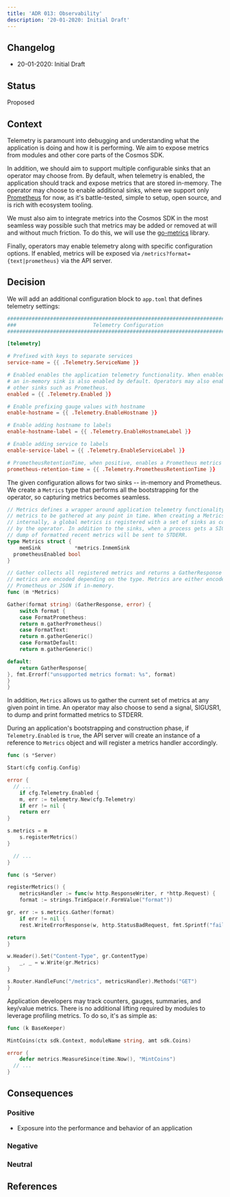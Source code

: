 ```yaml
---
title: 'ADR 013: Observability'
description: '20-01-2020: Initial Draft'
---
```

## Changelog

* 20-01-2020: Initial Draft

## Status

Proposed

## Context

Telemetry is paramount into debugging and understanding what the application is doing and how it is
performing. We aim to expose metrics from modules and other core parts of the Cosmos SDK.

In addition, we should aim to support multiple configurable sinks that an operator may choose from.
By default, when telemetry is enabled, the application should track and expose metrics that are
stored in-memory. The operator may choose to enable additional sinks, where we support only
[Prometheus](https://prometheus.io/) for now, as it's battle-tested, simple to setup, open source,
and is rich with ecosystem tooling.

We must also aim to integrate metrics into the Cosmos SDK in the most seamless way possible such that
metrics may be added or removed at will and without much friction. To do this, we will use the
[go-metrics](https://github.com/hashicorp/go-metrics) library.

Finally, operators may enable telemetry along with specific configuration options. If enabled, metrics
will be exposed via `/metrics?format={text|prometheus}` via the API server.

## Decision

We will add an additional configuration block to `app.toml` that defines telemetry settings:

```toml expandable
###############################################################################
###                         Telemetry Configuration                         ###
###############################################################################

[telemetry]

# Prefixed with keys to separate services
service-name = {{ .Telemetry.ServiceName }}

# Enabled enables the application telemetry functionality. When enabled,
# an in-memory sink is also enabled by default. Operators may also enabled
# other sinks such as Prometheus.
enabled = {{ .Telemetry.Enabled }}

# Enable prefixing gauge values with hostname
enable-hostname = {{ .Telemetry.EnableHostname }}

# Enable adding hostname to labels
enable-hostname-label = {{ .Telemetry.EnableHostnameLabel }}

# Enable adding service to labels
enable-service-label = {{ .Telemetry.EnableServiceLabel }}

# PrometheusRetentionTime, when positive, enables a Prometheus metrics sink.
prometheus-retention-time = {{ .Telemetry.PrometheusRetentionTime }}
```

The given configuration allows for two sinks -- in-memory and Prometheus. We create a `Metrics`
type that performs all the bootstrapping for the operator, so capturing metrics becomes seamless.

```go expandable
// Metrics defines a wrapper around application telemetry functionality. It allows
// metrics to be gathered at any point in time. When creating a Metrics object,
// internally, a global metrics is registered with a set of sinks as configured
// by the operator. In addition to the sinks, when a process gets a SIGUSR1, a
// dump of formatted recent metrics will be sent to STDERR.
type Metrics struct {
    memSink           *metrics.InmemSink
  prometheusEnabled bool
}

// Gather collects all registered metrics and returns a GatherResponse where the
// metrics are encoded depending on the type. Metrics are either encoded via
// Prometheus or JSON if in-memory.
func (m *Metrics)

Gather(format string) (GatherResponse, error) {
    switch format {
    case FormatPrometheus:
    return m.gatherPrometheus()
    case FormatText:
    return m.gatherGeneric()
    case FormatDefault:
    return m.gatherGeneric()

default:
    return GatherResponse{
}, fmt.Errorf("unsupported metrics format: %s", format)
}
}
```

In addition, `Metrics` allows us to gather the current set of metrics at any given point in time. An
operator may also choose to send a signal, SIGUSR1, to dump and print formatted metrics to STDERR.

During an application's bootstrapping and construction phase, if `Telemetry.Enabled` is `true`, the
API server will create an instance of a reference to `Metrics` object and will register a metrics
handler accordingly.

```go expandable
func (s *Server)

Start(cfg config.Config)

error {
  // ...
    if cfg.Telemetry.Enabled {
    m, err := telemetry.New(cfg.Telemetry)
    if err != nil {
    return err
}

s.metrics = m
    s.registerMetrics()
}

  // ...
}

func (s *Server)

registerMetrics() {
    metricsHandler := func(w http.ResponseWriter, r *http.Request) {
    format := strings.TrimSpace(r.FormValue("format"))

gr, err := s.metrics.Gather(format)
    if err != nil {
    rest.WriteErrorResponse(w, http.StatusBadRequest, fmt.Sprintf("failed to gather metrics: %s", err))

return
}

w.Header().Set("Content-Type", gr.ContentType)
    _, _ = w.Write(gr.Metrics)
}

s.Router.HandleFunc("/metrics", metricsHandler).Methods("GET")
}
```

Application developers may track counters, gauges, summaries, and key/value metrics. There is no
additional lifting required by modules to leverage profiling metrics. To do so, it's as simple as:

```go
func (k BaseKeeper)

MintCoins(ctx sdk.Context, moduleName string, amt sdk.Coins)

error {
    defer metrics.MeasureSince(time.Now(), "MintCoins")
  // ...
}
```

## Consequences

### Positive

* Exposure into the performance and behavior of an application

### Negative

### Neutral

## References

